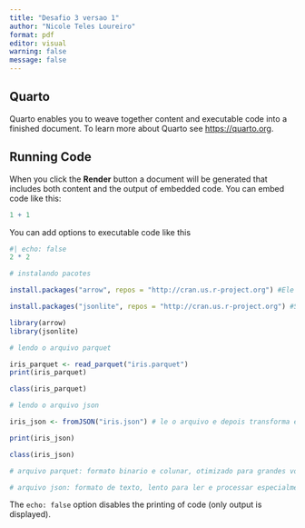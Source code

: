 ---
title: "Desafio 3 versao 1"
author: "Nicole Teles Loureiro"
format: pdf
editor: visual
warning: false
message: false
---

## Quarto

Quarto enables you to weave together content and executable code into a finished document. To learn more about Quarto see <https://quarto.org>.

## Running Code

When you click the **Render** button a document will be generated that includes both content and the output of embedded code. You can embed code like this:

```{r}
1 + 1
```

You can add options to executable code like this

```{r}
#| echo: false
2 * 2
```

```{r}
# instalando pacotes

install.packages("arrow", repos = "http://cran.us.r-project.org") #Ele é a implementação do Apache Arrow e é otimizado para lidar com grandes volumes de dados de forma muito eficiente, inclusive datasets que não cabem na memória.

install.packages("jsonlite", repos = "http://cran.us.r-project.org") #Serve para converter dados entre o formato JSON (JavaScript Object Notation) e os tipos de dados do R, como listas e data frames.

library(arrow)
library(jsonlite)
```

```{r}
# lendo o arquivo parquet

iris_parquet <- read_parquet("iris.parquet")
print(iris_parquet)
```

```{r}
class(iris_parquet)
```

```{r}
# lendo o arquivo json

iris_json <- fromJSON("iris.json") # le o arquivo e depois transforma em um data frame

print(iris_json)
```

```{r}
class(iris_json)
```

```{r}
# arquivo parquet: formato binario e colunar, otimizado para grandes volumes de dados, ocupa menos espaço.

# arquivo json: formato de texto, lento para ler e processar especialmente em grandes volumes de dados, ocupa mais espaço.
```

The `echo: false` option disables the printing of code (only output is displayed).
